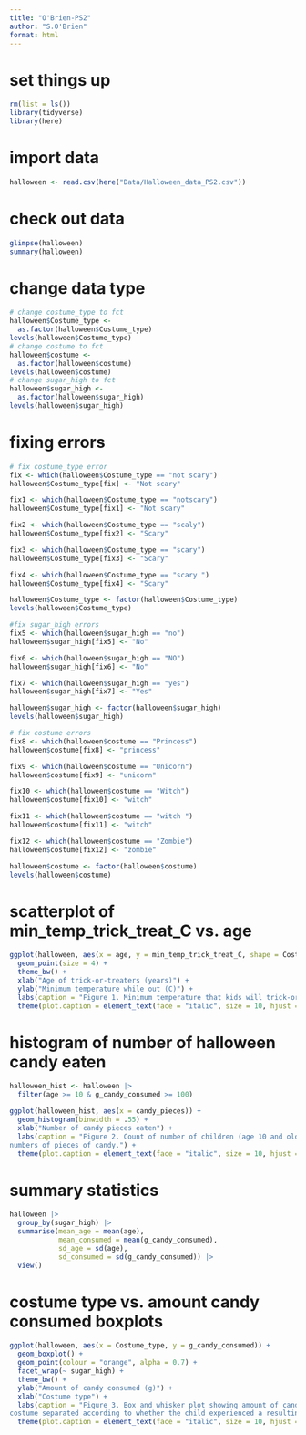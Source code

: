 ```yaml
---
title: "O'Brien-PS2"
author: "S.O'Brien"
format: html
---
```


# set things up
```r
rm(list = ls())
library(tidyverse)
library(here)
```

# import data
```r
halloween <- read.csv(here("Data/Halloween_data_PS2.csv"))
```

# check out data
```r
glimpse(halloween)
summary(halloween)
```

# change data type
```r
# change costume_type to fct
halloween$Costume_type <- 
  as.factor(halloween$Costume_type)
levels(halloween$Costume_type)
# change costume to fct
halloween$costume <- 
  as.factor(halloween$costume)
levels(halloween$costume)
# change sugar_high to fct
halloween$sugar_high <- 
  as.factor(halloween$sugar_high)
levels(halloween$sugar_high)
```

# fixing errors
```r
# fix costume_type error
fix <- which(halloween$Costume_type == "not scary")
halloween$Costume_type[fix] <- "Not scary"

fix1 <- which(halloween$Costume_type == "notscary")
halloween$Costume_type[fix1] <- "Not scary"

fix2 <- which(halloween$Costume_type == "scaly")
halloween$Costume_type[fix2] <- "Scary"

fix3 <- which(halloween$Costume_type == "scary")
halloween$Costume_type[fix3] <- "Scary"

fix4 <- which(halloween$Costume_type == "scary ")
halloween$Costume_type[fix4] <- "Scary"

halloween$Costume_type <- factor(halloween$Costume_type)
levels(halloween$Costume_type)

#fix sugar_high errors
fix5 <- which(halloween$sugar_high == "no")
halloween$sugar_high[fix5] <- "No"

fix6 <- which(halloween$sugar_high == "NO")
halloween$sugar_high[fix6] <- "No"

fix7 <- which(halloween$sugar_high == "yes")
halloween$sugar_high[fix7] <- "Yes"

halloween$sugar_high <- factor(halloween$sugar_high)
levels(halloween$sugar_high)

# fix costume errors
fix8 <- which(halloween$costume == "Princess")
halloween$costume[fix8] <- "princess"

fix9 <- which(halloween$costume == "Unicorn")
halloween$costume[fix9] <- "unicorn"

fix10 <- which(halloween$costume == "Witch")
halloween$costume[fix10] <- "witch"

fix11 <- which(halloween$costume == "witch ")
halloween$costume[fix11] <- "witch"

fix12 <- which(halloween$costume == "Zombie")
halloween$costume[fix12] <- "zombie"

halloween$costume <- factor(halloween$costume)
levels(halloween$costume)
```

# scatterplot of min_temp_trick_treat_C vs. age
```r
ggplot(halloween, aes(x = age, y = min_temp_trick_treat_C, shape = Costume_type, colour = Costume_type)) +
  geom_point(size = 4) +
  theme_bw() +
  xlab("Age of trick-or-treaters (years)") +
  ylab("Minimum temperature while out (C)") +
  labs(caption = "Figure 1. Minimum temperature that kids will trick-or-treat before going home as a function of each child’s age and costume type.") +
  theme(plot.caption = element_text(face = "italic", size = 10, hjust = 0))
```

# histogram of number of halloween candy eaten
```r
halloween_hist <- halloween |> 
  filter(age >= 10 & g_candy_consumed >= 100)

ggplot(halloween_hist, aes(x = candy_pieces)) +
  geom_histogram(binwidth = .55) +
  xlab("Number of candy pieces eaten") +
  labs(caption = "Figure 2. Count of number of children (age 10 and older and who consumed at least 100 grams of candy) eating different
numbers of pieces of candy.") +
  theme(plot.caption = element_text(face = "italic", size = 10, hjust = 0))
```

# summary statistics 
```r
halloween |>
  group_by(sugar_high) |>
  summarise(mean_age = mean(age),
            mean_consumed = mean(g_candy_consumed),
            sd_age = sd(age),
            sd_consumed = sd(g_candy_consumed)) |>
  view()
```

# costume type vs. amount candy consumed boxplots
```r
ggplot(halloween, aes(x = Costume_type, y = g_candy_consumed)) +
  geom_boxplot() +
  geom_point(colour = "orange", alpha = 0.7) +
  facet_wrap(~ sugar_high) +
  theme_bw() +
  ylab("Amount of candy consumed (g)") +
  xlab("Costume type") +
  labs(caption = "Figure 3. Box and whisker plot showing amount of candy consumed by children wearing different types of Halloween
costume separated according to whether the child experienced a resulting sugar high (“no” vs. “yes”).") +
  theme(plot.caption = element_text(face = "italic", size = 10, hjust = 0)) 
```

